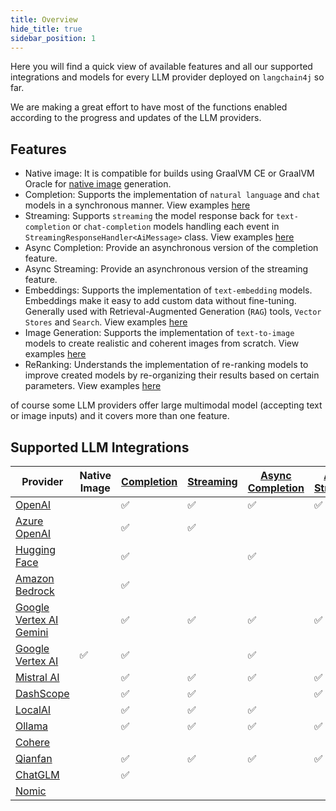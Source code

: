 ```yaml
---
title: Overview
hide_title: true
sidebar_position: 1
---
```


Here you will find a quick view of available features and all our supported integrations and models for every LLM provider deployed on `langchain4j` so far.

We are making a great effort to have most of the functions enabled according to the progress and updates of the LLM providers.

## Features
- Native image: It is compatible for builds using GraalVM CE or GraalVM Oracle for [native image](https://www.graalvm.org/latest/reference-manual/native-image/) generation.
- Completion: Supports the implementation of `natural language` and `chat` models in a synchronous manner. View examples [here](/docs/tutorials/connect-to-llm)
- Streaming: Supports `streaming` the model response back for `text-completion` or `chat-completion` models handling each event in `StreamingResponseHandler<AiMessage>` class. View examples [here](/docs/tutorials/response-streaming)
- Async Completion: Provide an asynchronous version of the completion feature.
- Async Streaming: Provide an asynchronous version of the streaming feature.
- Embeddings: Supports the implementation of `text-embedding` models. Embeddings make it easy to add custom data without fine-tuning. Generally used with Retrieval-Augmented Generation (`RAG`) tools, `Vector Stores` and `Search`. View examples [here](/docs/tutorials/embedding-store)
- Image Generation: Supports the implementation of `text-to-image` models to create realistic and coherent images from scratch. View examples [here](/docs/tutorials/image-models)
- ReRanking: Understands the implementation of re-ranking models to improve created models by re-organizing their results based on certain parameters. View examples [here](/docs/tutorials/reranking-models)

of course some LLM providers offer large multimodal model (accepting text or image inputs) and it covers more than one feature.

## Supported LLM Integrations
| Provider                                                                                                           | Native Image     | [Completion](https://langchain4j.github.io/langchain4j/docs/category/language-models) | [Streaming](https://langchain4j.github.io/langchain4j/docs/integrations/language-models/response-streaming)  | [Async Completion](https://langchain4j.github.io/langchain4j/docs/category/language-models) | [Async Streaming](https://langchain4j.github.io/langchain4j/docs/integrations/language-models/response-streaming) | [Embeddings](https://langchain4j.github.io/langchain4j/docs/category/embedding-models) | [Image Generation](https://langchain4j.github.io/langchain4j/docs/category/image-models) | [ReRanking](https://langchain4j.github.io/langchain4j/docs/category/reranking-models)
|--------------------------------------------------------------------------------------------------------------------| ------------- | ----------- | ------------- | --------- |--------------------------------| ------------ |----------------------------------------------------------------------------------------------|---------------|
| [OpenAI](/docs/integrations/language-models/openai)                       |  | ✅ | ✅ | ✅ | ✅ | ✅ | ✅ |
| [Azure OpenAI](/docs/integrations/language-models/azure-openai)           |  | ✅ | ✅ |  |   | ✅ | ✅ |
| [Hugging Face](/docs/integrations/language-models/huggingface)            |  | ✅ |  | ✅ |  | ✅ |  |  |
| [Amazon Bedrock](/docs/integrations/language-models/amazon-bedrock)        |  | ✅ |  |  |  | ✅ |
| [Google Vertex AI Gemini](/docs/integrations/language-models/google-gemini) |  | ✅ | ✅ | ✅ | ✅ |  |  |
| [Google Vertex AI](/docs/integrations/language-models/google-palm)        | ✅ | ✅ |  | ✅ |  | ✅ | ✅ |
| [Mistral AI](/docs/integrations/language-models/mistralai)                |  | ✅ | ✅ | ✅ | ✅ | ✅ |
| [DashScope](/docs/integrations/language-models/dashscope)                 |  | ✅ | ✅ |  | ✅ | ✅ |
| [LocalAI](/docs/integrations/language-models/localai)                     |  | ✅ | ✅ | ✅ |  | ✅ |  |
| [Ollama](/docs/integrations/language-models/ollama)                       |  | ✅ | ✅ | ✅ | ✅ | ✅ |  |
| [Cohere](/docs/integrations/reranking-models/cohere)                      |  |  |  |  |  |  |  | ✅ |
| [Qianfan](/docs/integrations/language-models/huggingface)                 |  | ✅ | ✅ | ✅ | ✅ | ✅ |  |
| [ChatGLM](/docs/integrations/language-models/chatglm)                     |  | ✅ |  |  |  |  |
| [Nomic](/docs/integrations/language-models/nomic)                         |  |  |  |  |  | ✅ |  |

